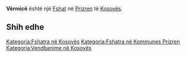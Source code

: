 {{Fshat në Kosovës
 | Emri                = Vërmicë
| sqi_N_name = Vërmicë
| sqi_N_FULL_NAME_RO = Vërmicë
| sqi_N_FULL_NAME_ND_RO = Vermice
| sqi_N_SORT_NAME_RG = VERMICE
| sqi_N_FULL_NAME_RG = Vërmicë
| sqi_N_FULL_NAME_ND_RG = Vermice
| sqi_V_name = Vërnicë
| sqi_V_FULL_NAME_RO = Vërnicë Vërbnicë
| sqi_V_FULL_NAME_ND_RO = Vernice Verbnice
| sqi_V_SORT_NAME_RG = VERNICE VERBNICE
| sqi_V_FULL_NAME_RG = Vërnicë Vërbnicë
| sqi_V_FULL_NAME_ND_RG = Vernice Verbnice
| srp_N_name = Vrbnica
| srp_N_FULL_NAME_RO = Vrbnica
| srp_N_FULL_NAME_ND_RO = Vrbnica
| srp_N_SORT_NAME_RG = VRBNICA
| srp_N_FULL_NAME_RG = Vrbnica
| srp_N_FULL_NAME_ND_RG = Vrbnica
| srp_NS_name = Врбница
| srp_NS_FULL_NAME_RO = Врбница
| srp_NS_FULL_NAME_ND_RO = Врбница
| srp_NS_SORT_NAME_RG = ВРБНИЦА
| srp_NS_FULL_NAME_RG = Врбница
| srp_NS_FULL_NAME_ND_RG = Врбница
| std_V_name = Urbice
| std_V_FULL_NAME_RO = Urbice
| std_V_FULL_NAME_ND_RO = Urbice
| std_V_SORT_NAME_RG = URBICE
| std_V_FULL_NAME_RG = Urbice
| std_V_FULL_NAME_ND_RG = Urbice

 | Emri (Rasa dhanore) = 
 | Figura              = 
 | Shteti              = Kosovo
 | Komuna              = Prizren
 | Kodi postar         = 
 | Sipërfaqja          = 

 | Popullsia           = 

 | Regj. i popullsisë  = 
 | Dend. e popullsisë  = 
 | Faqja zyrtare       = 
 <!--- Koordinatat ----> 
 | Gjerësia            = 42.16
 | Gjatësia            = 20.565278
 | Lartësia            = 
}}
'''Vërmicë''' është një [[Fshat]] në [[Prizren]] të [[Kosovës]].

<!-- == Gjeografia == -->
<!-- == Historia == -->
<!-- == Demografia == -->
== Shih edhe ==
{{Komuna Prizren}}
{{Kosovo-Administrata-Cung}}

[[Kategoria:Fshatra në Kosovës]]
[[Kategoria:Fshatra në Kommunes Prizren]]
[[Kategoria:Vendbanime në Kosovës]]